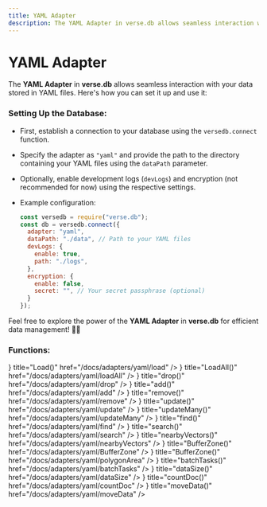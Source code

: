 ```yaml
---
title: YAML Adapter
description: The YAML Adapter in verse.db allows seamless interaction with your data stored in YAML files. Here's how you can set it up and use it
---
```



# YAML Adapter

The **YAML Adapter** in **verse.db** allows seamless interaction with your data stored in YAML files. Here's how you can set it up and use it:

### Setting Up the Database:
   - First, establish a connection to your database using the `versedb.connect` function.
   - Specify the adapter as `"yaml"` and provide the path to the directory containing your YAML files using the `dataPath` parameter.
   - Optionally, enable development logs (`devLogs`) and encryption (not recommended for now) using the respective settings.
   - Example configuration:

     ```javascript
     const versedb = require("verse.db");
     const db = versedb.connect({
       adapter: "yaml",
       dataPath: "./data", // Path to your YAML files
       devLogs: {
         enable: true,
         path: "./logs",
       },
       encryption: {
         enable: false,
         secret: "", // Your secret passphrase (optional)
       }
     });
     ```

Feel free to explore the power of the **YAML Adapter** in **verse.db** for efficient data management! 📂✨

### Functions:

<Cards>
  <Card icon={<ArrowRightIcon />} title="Load()" href="/docs/adapters/yaml/load" />
  <Card icon={<ArrowRightIcon />} title="LoadAll()" href="/docs/adapters/yaml/loadAll" />
  <Card icon={<ArrowRightIcon />} title="drop()" href="/docs/adapters/yaml/drop" />
  <Card icon={<ArrowRightIcon />} title="add()" href="/docs/adapters/yaml/add" />
  <Card icon={<ArrowRightIcon />} title="remove()" href="/docs/adapters/yaml/remove" />
  <Card icon={<ArrowRightIcon />} title="update()" href="/docs/adapters/yaml/update" />
  <Card icon={<ArrowRightIcon />} title="updateMany()" href="/docs/adapters/yaml/updateMany" />
  <Card icon={<ArrowRightIcon />} title="find()" href="/docs/adapters/yaml/find" />
  <Card icon={<ArrowRightIcon />} title="search()" href="/docs/adapters/yaml/search" />
  <Card icon={<ArrowRightIcon />} title="nearbyVectors()" href="/docs/adapters/yaml/nearbyVectors" />
  <Card icon={<ArrowRightIcon />} title="BufferZone()" href="/docs/adapters/yaml/BufferZone" />
  <Card icon={<ArrowRightIcon />} title="BufferZone()" href="/docs/adapters/yaml/polygonArea" />
  <Card icon={<ArrowRightIcon />} title="batchTasks()" href="/docs/adapters/yaml/batchTasks" />
  <Card icon={<ArrowRightIcon />} title="dataSize()" href="/docs/adapters/yaml/dataSize" />
  <Card icon={<ArrowRightIcon />} title="countDoc()" href="/docs/adapters/yaml/countDoc" />
  <Card icon={<ArrowRightIcon />} title="moveData()" href="/docs/adapters/yaml/moveData" />
</Cards>
